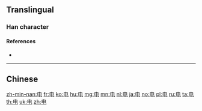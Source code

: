 {{character info/new}}
{{also|電}}
==Translingual==
{{stroke order|strokes=5}}
{{stroke order|type=animate}}

===Han character===
{{Han char|rn=102|rad=田|as=00|sn=5|four=|canj=LWU|ids=⿻日乚}}

====References====
* {{Han ref|kx=0759.011|hdz=42528.020|uh=7535|ud=30005}}

----

==Chinese==
{{zh-see|電}}

[[zh-min-nan:电]]
[[fr:电]]
[[ko:电]]
[[hu:电]]
[[mg:电]]
[[mn:电]]
[[nl:电]]
[[ja:电]]
[[no:电]]
[[pl:电]]
[[ru:电]]
[[ta:电]]
[[th:电]]
[[uk:电]]
[[zh:电]]